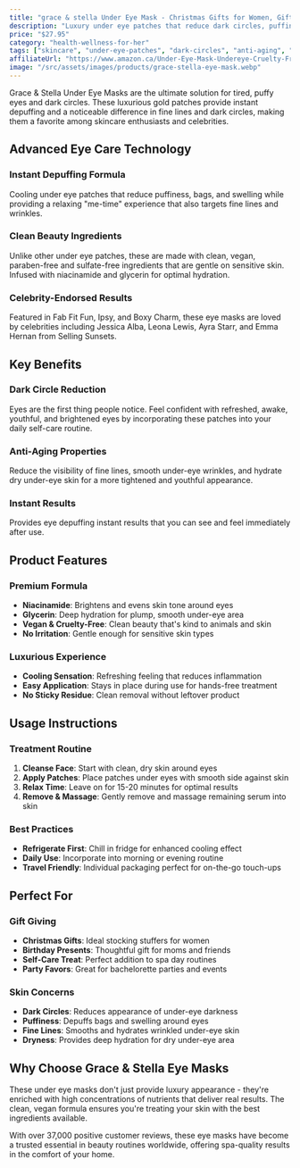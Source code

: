 ```yaml
---
title: "grace & stella Under Eye Mask - Christmas Gifts for Women, Gifts for Mom, Under Eye Patches to Reduce Dark Circles, Puffy Eyes, Eye Bags, Wrinkles, Stocking Stuffers for Women, Vegan (24 Pairs, Gold)"
description: "Luxury under eye patches that reduce dark circles, puffiness, and wrinkles. Infused with niacinamide and glycerin for hydrated, tightened under eye skin."
price: "$27.95"
category: "health-wellness-for-her"
tags: ["skincare", "under-eye-patches", "dark-circles", "anti-aging", "vegan", "cruelty-free", "niacinamide", "glycerin"]
affiliateUrl: "https://www.amazon.ca/Under-Eye-Mask-Undereye-Cruelty-Free/dp/B014E2D6BY?tag=callinow-20"
image: "/src/assets/images/products/grace-stella-eye-mask.webp"
---
```


Grace & Stella Under Eye Masks are the ultimate solution for tired, puffy eyes and dark circles. These luxurious gold patches provide instant depuffing and a noticeable difference in fine lines and dark circles, making them a favorite among skincare enthusiasts and celebrities.

## Advanced Eye Care Technology

### Instant Depuffing Formula
Cooling under eye patches that reduce puffiness, bags, and swelling while providing a relaxing "me-time" experience that also targets fine lines and wrinkles.

### Clean Beauty Ingredients
Unlike other under eye patches, these are made with clean, vegan, paraben-free and sulfate-free ingredients that are gentle on sensitive skin. Infused with niacinamide and glycerin for optimal hydration.

### Celebrity-Endorsed Results
Featured in Fab Fit Fun, Ipsy, and Boxy Charm, these eye masks are loved by celebrities including Jessica Alba, Leona Lewis, Ayra Starr, and Emma Hernan from Selling Sunsets.

## Key Benefits

### Dark Circle Reduction
Eyes are the first thing people notice. Feel confident with refreshed, awake, youthful, and brightened eyes by incorporating these patches into your daily self-care routine.

### Anti-Aging Properties
Reduce the visibility of fine lines, smooth under-eye wrinkles, and hydrate dry under-eye skin for a more tightened and youthful appearance.

### Instant Results
Provides eye depuffing instant results that you can see and feel immediately after use.

## Product Features

### Premium Formula
- **Niacinamide**: Brightens and evens skin tone around eyes
- **Glycerin**: Deep hydration for plump, smooth under-eye area
- **Vegan & Cruelty-Free**: Clean beauty that's kind to animals and skin
- **No Irritation**: Gentle enough for sensitive skin types

### Luxurious Experience
- **Cooling Sensation**: Refreshing feeling that reduces inflammation
- **Easy Application**: Stays in place during use for hands-free treatment
- **No Sticky Residue**: Clean removal without leftover product

## Usage Instructions

### Treatment Routine
1. **Cleanse Face**: Start with clean, dry skin around eyes
2. **Apply Patches**: Place patches under eyes with smooth side against skin
3. **Relax Time**: Leave on for 15-20 minutes for optimal results
4. **Remove & Massage**: Gently remove and massage remaining serum into skin

### Best Practices
- **Refrigerate First**: Chill in fridge for enhanced cooling effect
- **Daily Use**: Incorporate into morning or evening routine
- **Travel Friendly**: Individual packaging perfect for on-the-go touch-ups

## Perfect For

### Gift Giving
- **Christmas Gifts**: Ideal stocking stuffers for women
- **Birthday Presents**: Thoughtful gift for moms and friends
- **Self-Care Treat**: Perfect addition to spa day routines
- **Party Favors**: Great for bachelorette parties and events

### Skin Concerns
- **Dark Circles**: Reduces appearance of under-eye darkness
- **Puffiness**: Depuffs bags and swelling around eyes
- **Fine Lines**: Smooths and hydrates wrinkled under-eye skin
- **Dryness**: Provides deep hydration for dry under-eye area

## Why Choose Grace & Stella Eye Masks

These under eye masks don't just provide luxury appearance - they're enriched with high concentrations of nutrients that deliver real results. The clean, vegan formula ensures you're treating your skin with the best ingredients available.

With over 37,000 positive customer reviews, these eye masks have become a trusted essential in beauty routines worldwide, offering spa-quality results in the comfort of your home.
